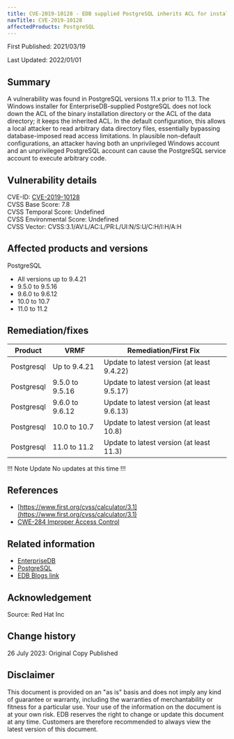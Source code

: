 ```yaml
---
title: CVE-2019-10128 - EDB supplied PostgreSQL inherits ACL for installation directory
navTitle: CVE-2019-10128
affectedProducts: PostgreSQL
---
```


First Published: 2021/03/19

Last Updated: 2022/01/01

## Summary

A vulnerability was found in PostgreSQL versions 11.x prior to 11.3. The Windows installer for EnterpriseDB-supplied PostgreSQL does not lock down the ACL of the binary installation directory or the ACL of the data directory; it keeps the inherited ACL. In the default configuration, this allows a local attacker to read arbitrary data directory files, essentially bypassing database-imposed read access limitations. In plausible non-default configurations, an attacker having both an unprivileged Windows account and an unprivileged PostgreSQL account can cause the PostgreSQL service account to execute arbitrary code.

## Vulnerability details

CVE-ID:   [CVE-2019-10128](https://nvd.nist.gov/vuln/detail/CVE-2019-10128)  
CVSS Base Score: 7.8  
CVSS Temporal Score: Undefined  
CVSS Environmental Score: Undefined  
CVSS Vector: CVSS:3.1/AV:L/AC:L/PR:L/UI:N/S:U/C:H/I:H/A:H

## Affected products and versions

PostgreSQL

* All versions up to 9.4.21
* 9.5.0 to 9.5.16
* 9.6.0 to 9.6.12
* 10.0 to 10.7
* 11.0 to 11.2

## Remediation/fixes

| Product | VRMF | Remediation/First Fix |
|---------|------|-----------------------|
| Postgresql | Up to 9.4.21 | Update to latest version (at least 9.4.22) |
| Postgresql | 9.5.0 to 9.5.16 | Update to latest version (at least 9.5.17) |
| Postgresql | 9.6.0 to 9.6.12 | Update to latest version (at least 9.6.13) |
| Postgresql | 10.0 to 10.7 | Update to latest version (at least 10.8) |
| Postgresql | 11.0 to 11.2 | Update to latest version (at least 11.3) |

!!! Note Update
No updates at this time
!!!

## References

* [https://www.first.org/cvss/calculator/3.1](https://www.first.org/cvss/calculator/3.1)
* [CWE-284 Improper Access Control](http://cwe.mitre.org/data/definitions/284.html)

## Related information

* [EnterpriseDB](https://www.enterprisedb.com/)
* [PostgreSQL](https://www.postgresql.org)
* [EDB Blogs link](https://enterprisedb.com/blog/)

## Acknowledgement
Source: Red Hat Inc

## Change history

26 July 2023: Original Copy Published

## Disclaimer

This document is provided on an "as is" basis and does not imply any kind of guarantee or warranty, including the warranties of merchantability or fitness for a particular use. Your use of the information on the document is at your own risk. EDB reserves the right to change or update this document at any time. Customers are therefore recommended to always view the latest version of this document.
